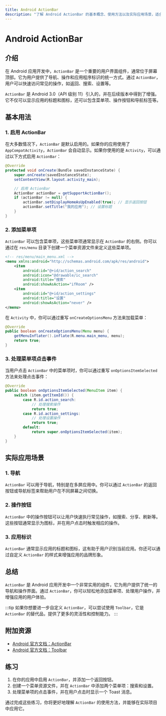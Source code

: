 ```yaml
---
title: Android ActionBar
description: "了解 Android ActionBar 的基本概念、使用方法以及实际应用场景，适合初学者快速上手。"
---
```


# Android ActionBar

## 介绍

在 Android 应用开发中，`ActionBar` 是一个重要的用户界面组件，通常位于屏幕顶部。它为用户提供了导航、操作和应用程序标识的统一方式。通过 `ActionBar`，用户可以快速访问常见的操作，如返回、搜索、设置等。

`ActionBar` 是 Android 3.0（API 级别 11）引入的，并在后续版本中得到了增强。它不仅可以显示应用的标题和图标，还可以包含菜单项、操作按钮和导航标签等。

## 基本用法

### 1. 启用 ActionBar

在大多数情况下，`ActionBar` 是默认启用的。如果你的应用使用了 `AppCompatActivity`，`ActionBar` 会自动显示。如果你使用的是 `Activity`，可以通过以下方式启用 `ActionBar`：

```java
@Override
protected void onCreate(Bundle savedInstanceState) {
    super.onCreate(savedInstanceState);
    setContentView(R.layout.activity_main);

    // 启用 ActionBar
    ActionBar actionBar = getSupportActionBar();
    if (actionBar != null) {
        actionBar.setDisplayHomeAsUpEnabled(true); // 显示返回按钮
        actionBar.setTitle("我的应用"); // 设置标题
    }
}
```

### 2. 添加菜单项

`ActionBar` 可以包含菜单项，这些菜单项通常显示在 `ActionBar` 的右侧。你可以通过在 `res/menu` 目录下创建一个菜单资源文件来定义这些菜单项。

```xml
<!-- res/menu/main_menu.xml -->
<menu xmlns:android="http://schemas.android.com/apk/res/android">
    <item
        android:id="@+id/action_search"
        android:icon="@drawable/ic_search"
        android:title="搜索"
        android:showAsAction="ifRoom" />
    <item
        android:id="@+id/action_settings"
        android:title="设置"
        android:showAsAction="never" />
</menu>
```

在 `Activity` 中，你可以通过重写 `onCreateOptionsMenu` 方法来加载菜单：

```java
@Override
public boolean onCreateOptionsMenu(Menu menu) {
    getMenuInflater().inflate(R.menu.main_menu, menu);
    return true;
}
```

### 3. 处理菜单项点击事件

当用户点击 `ActionBar` 中的菜单项时，你可以通过重写 `onOptionsItemSelected` 方法来处理点击事件：

```java
@Override
public boolean onOptionsItemSelected(MenuItem item) {
    switch (item.getItemId()) {
        case R.id.action_search:
            // 处理搜索操作
            return true;
        case R.id.action_settings:
            // 处理设置操作
            return true;
        default:
            return super.onOptionsItemSelected(item);
    }
}
```

## 实际应用场景

### 1. 导航

`ActionBar` 可以用于导航，特别是在多屏应用中。你可以通过 `ActionBar` 的返回按钮或导航标签来帮助用户在不同屏幕之间切换。

### 2. 操作按钮

`ActionBar` 中的操作按钮可以让用户快速执行常见操作，如搜索、分享、刷新等。这些按钮通常显示为图标，并在用户点击时触发相应的操作。

### 3. 应用标识

`ActionBar` 通常显示应用的标题和图标，这有助于用户识别当前应用。你还可以通过自定义 `ActionBar` 的样式来增强应用的品牌形象。

## 总结

`ActionBar` 是 Android 应用开发中一个非常实用的组件，它为用户提供了统一的导航和操作界面。通过 `ActionBar`，你可以轻松地添加菜单项、处理用户操作，并增强应用的用户体验。

:::tip
如果你想要进一步自定义 `ActionBar`，可以尝试使用 `Toolbar`，它是 `ActionBar` 的替代品，提供了更多的灵活性和控制能力。
:::

## 附加资源

- [Android 官方文档：ActionBar](https://developer.android.com/guide/topics/ui/actionbar)
- [Android 官方文档：Toolbar](https://developer.android.com/reference/android/widget/Toolbar)

## 练习

1. 在你的应用中启用 `ActionBar`，并添加一个返回按钮。
2. 创建一个菜单资源文件，并在 `ActionBar` 中添加两个菜单项：搜索和设置。
3. 处理菜单项的点击事件，并在用户点击时显示一个 Toast 消息。

通过完成这些练习，你将更好地理解 `ActionBar` 的使用方法，并能够在实际项目中应用它。